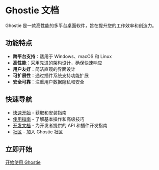 # Ghostie 文档

Ghostie 是一款高性能的多平台桌面软件，旨在提升您的工作效率和创造力。

## 功能特点

- **跨平台支持**：适用于 Windows、macOS 和 Linux
- **高性能**：采用先进的架构设计，确保快速响应
- **用户友好**：简洁直观的界面设计
- **可扩展性**：通过插件系统支持功能扩展
- **安全可靠**：注重用户数据隐私和安全

## 快速导航

- [快速开始](/docs/start) - 获取和安装指南
- [使用指南](/docs/guide) - 了解基本操作和高级技巧
- [开发文档](/docs/dev) - 为开发者提供的 API 和插件开发指南
- [社区](/docs/community) - 加入 Ghostie 社区

## 立即开始

<div className="mt-8 mb-16 text-center">
  <a href="/docs/start" className="bg-blue-500 hover:bg-blue-700 text-white font-bold py-2 px-4 rounded">
    开始使用 Ghostie
  </a>
</div> 